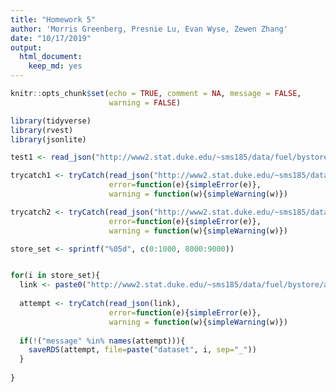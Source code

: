 ```yaml
---
title: "Homework 5"
author: 'Morris Greenberg, Presnie Lu, Evan Wyse, Zewen Zhang'
date: "10/17/2019"
output: 
  html_document:
    keep_md: yes
---
```


```r
knitr::opts_chunk$set(echo = TRUE, comment = NA, message = FALSE,
                      warning = FALSE)
```

```r
library(tidyverse)
library(rvest)
library(jsonlite)
```


```r
test1 <- read_json("http://www2.stat.duke.edu/~sms185/data/fuel/bystore/awaw/awawstore=08078.json")

trycatch1 <- tryCatch(read_json("http://www2.stat.duke.edu/~sms185/data/fuel/bystore/awaw/awawstore=08078.json"),
                      error=function(e){simpleError(e)}, 
                      warning = function(w){simpleWarning(w)})

trycatch2 <- tryCatch(read_json("http://www2.stat.duke.edu/~sms185/data/fuel/bystore/awaw/awawstore=08077.json"),
                      error=function(e){simpleError(e)}, 
                      warning = function(w){simpleWarning(w)})
```

```r

store_set <- sprintf("%05d", c(0:1000, 8000:9000))


for(i in store_set){
  link <- paste0("http://www2.stat.duke.edu/~sms185/data/fuel/bystore/awaw/awawstore=", i, ".json")
  
  attempt <- tryCatch(read_json(link),
                      error=function(e){simpleError(e)}, 
                      warning = function(w){simpleWarning(w)})
  
  if(!("message" %in% names(attempt))){
    saveRDS(attempt, file=paste("dataset", i, sep="_"))
  }
  
}

```